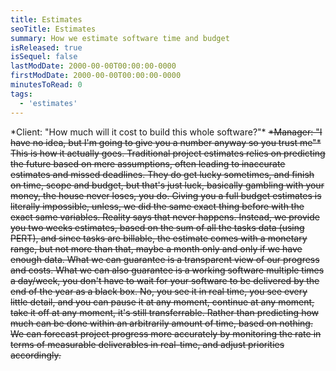 ```yaml
---
title: Estimates
seoTitle: Estimates
summary: How we estimate software time and budget
isReleased: true
isSequel: false
lastModDate: 2000-00-00T00:00:00-0000
firstModDate: 2000-00-00T00:00:00-0000
minutesToRead: 0
tags:
  - 'estimates'
---
```

<C>
*Client: "How much will it cost to build this whole software?"*
<S/>
*Manager: "I have no idea, but I'm going to give you a number anyway so you trust me"*
<S/>
This is how it actually goes.
</C>
<C>
Traditional project estimates relies on predicting the future based on mere assumptions, often leading to inaccurate estimates and missed deadlines. They do get lucky sometimes, and finish on time, scope and budget, but that's just luck, basically gambling with your money, the house never loses, you do.
</C>


<C>
Giving you a full budget estimates is literally impossible, unless, we did the same exact thing before with the exact same variables. Reality says that never happens.
</C>

<C>
Instead, we provide you two weeks estimates, based on the sum of all the tasks data (using <L href='https://en.wikipedia.org/wiki/Program_evaluation_and_review_technique'>PERT</L>), and since tasks are <L href='/services/billing#task-cost'>billable,</L> the estimate comes with a monetary range, but not more than that, maybe a month only and only if we have enough data. What we can guarantee is a <L href='/services/transparency'>transparent</L> view of our progress and costs. What we can also guarantee is a working software multiple times a day/week, you don't have to wait for your software to be delivered by the end of the year as a black box. No, you see it in real time, you see every little detail, and you can pause it at any moment, continue at any moment, take it off at any moment, it's still <L href='/blog/code-silos'>transferrable.</L> 
</C>

<C>
Rather than predicting how much can be done within an arbitrarily amount of time, based on nothing. We can forecast project progress more accurately by monitoring the rate  in terms of <L href='/services/glossary#ticket-system'>measurable</L> <L href='/blog/management-skill-issues#conclusion'>deliverables</L> in real-time, and adjust priorities accordingly.
</C>